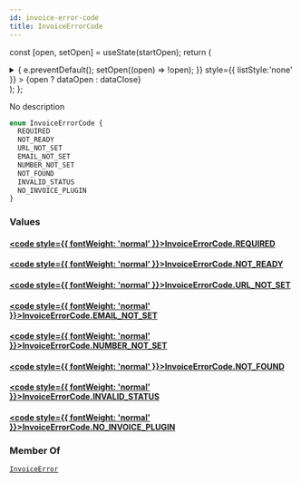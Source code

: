 ```yaml
---
id: invoice-error-code
title: InvoiceErrorCode
---
```






const [open, setOpen] = useState(startOpen);
return (
<details {...(open ? { open: true } : {})} className="details" style={{ border:'none', boxShadow:'none', background:'var(--ifm-background-color)' }}>
<summary
onClick={(e) => {
e.preventDefault();
setOpen((open) => !open);
}}
style={{ listStyle:'none' }} >
{open ? dataOpen : dataClose}
</summary>
{open && children}
</details>
);
};

No description

```graphql
enum InvoiceErrorCode {
  REQUIRED
  NOT_READY
  URL_NOT_SET
  EMAIL_NOT_SET
  NUMBER_NOT_SET
  NOT_FOUND
  INVALID_STATUS
  NO_INVOICE_PLUGIN
}
```

### Values

#### [<code style={{ fontWeight: 'normal' }}>InvoiceErrorCode.<b>REQUIRED</b></code>](#)

#### [<code style={{ fontWeight: 'normal' }}>InvoiceErrorCode.<b>NOT_READY</b></code>](#)

#### [<code style={{ fontWeight: 'normal' }}>InvoiceErrorCode.<b>URL_NOT_SET</b></code>](#)

#### [<code style={{ fontWeight: 'normal' }}>InvoiceErrorCode.<b>EMAIL_NOT_SET</b></code>](#)

#### [<code style={{ fontWeight: 'normal' }}>InvoiceErrorCode.<b>NUMBER_NOT_SET</b></code>](#)

#### [<code style={{ fontWeight: 'normal' }}>InvoiceErrorCode.<b>NOT_FOUND</b></code>](#)

#### [<code style={{ fontWeight: 'normal' }}>InvoiceErrorCode.<b>INVALID_STATUS</b></code>](#)

#### [<code style={{ fontWeight: 'normal' }}>InvoiceErrorCode.<b>NO_INVOICE_PLUGIN</b></code>](#)

### Member Of

[`InvoiceError`](../../../api-reference/orders/objects/invoice-error.mdx) <Badge class="badge badge--secondary" text="object"/>
